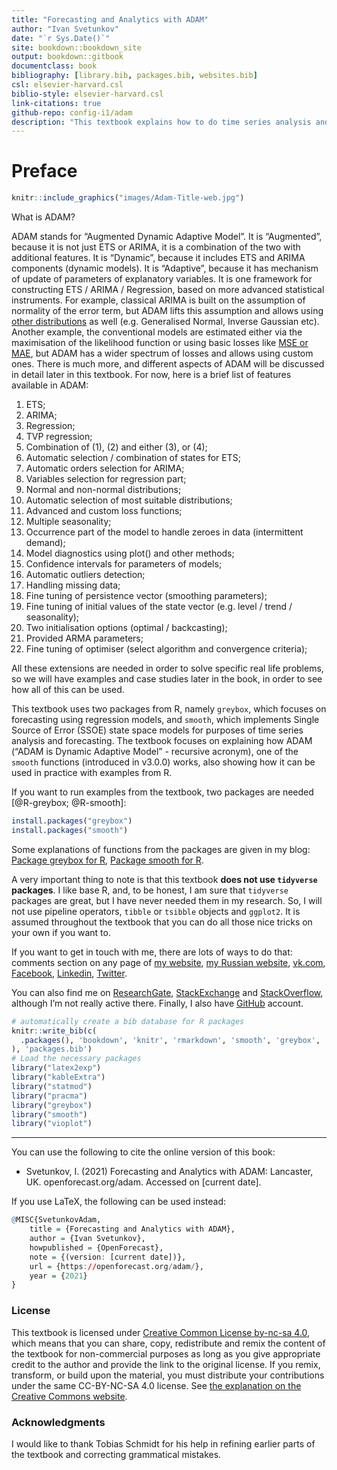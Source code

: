 ```yaml
--- 
title: "Forecasting and Analytics with ADAM"
author: "Ivan Svetunkov"
date: "`r Sys.Date()`"
site: bookdown::bookdown_site
output: bookdown::gitbook
documentclass: book
bibliography: [library.bib, packages.bib, websites.bib]
csl: elsevier-harvard.csl
biblio-style: elsevier-harvard.csl
link-citations: true
github-repo: config-i1/adam
description: "This textbook explains how to do time series analysis and forecasting using Augmented Dynamic Adaptive Model, implemented in smooth package for R."
---
```


# Preface {-}

```r
knitr::include_graphics("images/Adam-Title-web.jpg")
```


What is ADAM?

ADAM stands for "Augmented Dynamic Adaptive Model". It is "Augmented", because it is not just ETS or ARIMA, it is a combination of the two with additional features. It is "Dynamic", because it includes ETS and ARIMA components (dynamic models). It is "Adaptive", because it has mechanism of update of parameters of explanatory variables. It is one framework for constructing ETS / ARIMA / Regression, based on more advanced statistical instruments. For example, classical ARIMA is built on the assumption of normality of the error term, but ADAM lifts this assumption and allows using [other distributions](#distributions) as well (e.g. Generalised Normal, Inverse Gaussian etc). Another example, the conventional models are estimated either via the maximisation of the likelihood function or using basic losses like [MSE or MAE](#errorMeasures), but ADAM has a wider spectrum of losses and allows using custom ones. There is much more, and different aspects of ADAM will be discussed in detail later in this textbook. For now, here is a brief list of features available in ADAM:

1. ETS;
2. ARIMA;
3. Regression;
4. TVP regression;
5. Combination of (1), (2) and either (3), or (4);
6. Automatic selection / combination of states for ETS;
7. Automatic orders selection for ARIMA;
8. Variables selection for regression part;
9. Normal and non-normal distributions;
10. Automatic selection of most suitable distributions;
11. Advanced and custom loss functions;
12. Multiple seasonality;
13. Occurrence part of the model to handle zeroes in data (intermittent demand);
14. Model diagnostics using plot() and other methods;
15. Confidence intervals for parameters of models;
16. Automatic outliers detection;
17. Handling missing data;
18. Fine tuning of persistence vector (smoothing parameters);
19. Fine tuning of initial values of the state vector (e.g. level / trend / seasonality);
20. Two initialisation options (optimal / backcasting);
21. Provided ARMA parameters;
22. Fine tuning of optimiser (select algorithm and convergence criteria);

All these extensions are needed in order to solve specific real life problems, so we will have examples and case studies later in the book, in order to see how all of this can be used.

This textbook uses two packages from R, namely `greybox`, which focuses on forecasting using regression models, and `smooth`, which implements Single Source of Error (SSOE) state space models for purposes of time series analysis and forecasting. The textbook focuses on explaining how ADAM ("ADAM is Dynamic Adaptive Model" - recursive acronym), one of the `smooth` functions (introduced in v3.0.0) works, also showing how it can be used in practice with examples from R.


If you want to run examples from the textbook, two packages are needed [@R-greybox; @R-smooth]:
```r
install.packages("greybox")
install.packages("smooth")
```

Some explanations of functions from the packages are given in my blog: [Package greybox for R](https://forecasting.svetunkov.ru/en/category/r-en/greybox/), [Package smooth for R](https://forecasting.svetunkov.ru/en/category/r-en/smooth/).

A very important thing to note is that this textbook **does not use `tidyverse` packages**. I like base R, and, to be honest, I am sure that `tidyverse` packages are great, but I have never needed them in my research. So, I will not use pipeline operators, `tibble` or `tsibble` objects and `ggplot2`. It is assumed throughout the textbook that you can do all those nice tricks on your own if you want to.

If you want to get in touch with me, there are lots of ways to do that: comments section on any page of [my website](https://forecasting.svetunkov.ru/), [my Russian website](https://ivan.svetunkov.ru/), [vk.com](https://vk.com/isvetunkov), [Facebook](https://www.facebook.com/isvetunkov), [Linkedin](https://www.linkedin.com/in/isvetunkov), [Twitter](https://twitter.com/iSvetunkov).

You can also find me on [ResearchGate](https://www.researchgate.net/profile/Ivan_Svetunkov), [StackExchange](http://stats.stackexchange.com/users/87585/ivan-svetunkov) and [StackOverflow](http://stackoverflow.com/users/5296618/ivan-svetunkov), although I’m not really active there. Finally, I also have [GitHub](https://github.com/config-i1) account.

```r
# automatically create a bib database for R packages
knitr::write_bib(c(
  .packages(), 'bookdown', 'knitr', 'rmarkdown', 'smooth', 'greybox', 'vioplot', 'pracma'
), 'packages.bib')
# Load the necessary packages
library("latex2exp")
library("kableExtra")
library("statmod")
library("pracma")
library("greybox")
library("smooth")
library("vioplot")
```

---

You can use the following to cite the online version of this book:

::: adamCitation
- Svetunkov, I. (2021) Forecasting and Analytics with ADAM: Lancaster, UK. openforecast.org/adam. Accessed on [current date].
:::

If you use LaTeX, the following can be used instead:

```r
@MISC{SvetunkovAdam,
    title = {Forecasting and Analytics with ADAM},
    author = {Ivan Svetunkov},
    howpublished = {OpenForecast},
    note = {(version: [current date])},
    url = {https://openforecast.org/adam/},
    year = {2021}
}
```

### License {-}

This textbook is licensed under [Creative Common License by-nc-sa 4.0](https://creativecommons.org/licenses/by-nc-sa/4.0/), which means that you can share, copy, redistribute and remix the content of the textbook for non-commercial purposes as long as you give appropriate credit to the author and provide the link to the original license. If you remix, transform, or build upon the material, you must distribute your contributions under the same CC-BY-NC-SA 4.0 license. See [the explanation on the Creative Commons website](https://creativecommons.org/licenses/by-nc-sa/4.0/).

### Acknowledgments {-}
I would like to thank Tobias Schmidt for his help in refining earlier parts of the textbook and correcting grammatical mistakes.
